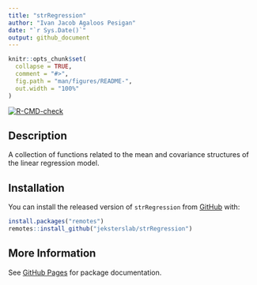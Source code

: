 ```yaml
---
title: "strRegression"
author: "Ivan Jacob Agaloos Pesigan"
date: "`r Sys.Date()`"
output: github_document
---
```


<!-- README.md is generated from README.Rmd. Please edit that file -->

```r
knitr::opts_chunk$set(
  collapse = TRUE,
  comment = "#>",
  fig.path = "man/figures/README-",
  out.width = "100%"
)
```

<!-- badges: start -->
[![R-CMD-check](https://github.com/jeksterslab/strRegression/workflows/R-CMD-check/badge.svg)](https://github.com/jeksterslab/strRegression/actions)
<!-- badges: end -->

## Description

A collection of functions
related to the mean and covariance structures
of the linear regression model.

## Installation

You can install the released version of `strRegression` from [GitHub](https://github.com/jeksterslab/strRegression) with:

```r
install.packages("remotes")
remotes::install_github("jeksterslab/strRegression")
```

## More Information

See [GitHub Pages](https://jeksterslab.github.io/strRegression/index.html)
for package documentation.
